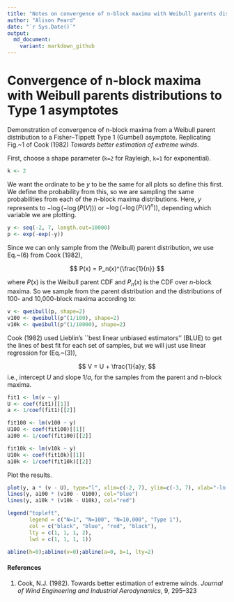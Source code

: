 ```yaml
---
title: "Notes on convergence of n-block maxima with Weibull parents distributions to Type 1 asymptotes"
author: "Alison Peard"
date: "`r Sys.Date()`"
output:
  md_document:
    variant: markdown_github
---
```


# Convergence of n-block maxima with Weibull parents distributions to Type 1 asymptotes

Demonstration of convergence of n-block maxima from a Weibull parent distribution to a Fisher--Tippett Type 1 (Gumbel) asymptote. Replicating Fig.~1 of Cook (1982) _Towards better estimation of extreme winds_.

First, choose a shape parameter (`k=2` for Rayleigh, `k=1` for exponential).

```r
k <- 2 
```

We want the ordinate to be $y$ to be the same for all plots so define this first. We define the probability from this, so we are sampling the same probabilities from each of the $n$-block maxima distributions. Here, $y$ represents to $-\log(-\log(P(V)))$ or $-\log(-\log(P(V)^n))$, depending which variable we are plotting.

```r
y <- seq(-2, 7, length.out=10000)
p <- exp(-exp(-y))
```

Since we can only sample from the (Weibull) parent distribution, we use Eq.~(6) from Cook (1982),

$$
P(x) =  P_n(x)^{\frac{1}{n}}
$$

where $P(x)$ is the Weibull parent CDF and $P_n(x)$ is the CDF over $n$-block maxima. So we sample from the parent distribution and the distributions of 100- and 10,000-block maxima according to:

```r
v <- qweibull(p, shape=2)
v100 <- qweibull(p^(1/100), shape=2)
v10k <- qweibull(p^(1/10000), shape=2)
```

Cook (1982) used Lieblin's ``best linear unbiased estimators'' (BLUE) to get the lines of best fit for each set of samples, but we will just use linear regression for (Eq.~(3)),

$$
V = U + \frac{1}{a}y,
$$
i.e., intercept $U$ and slope $1/a$, for the samples from the parent and n-block maxima.

```r
fit1 <- lm(v ~ y)
U <- coef(fit1)[[1]]
a <- 1/coef(fit1)[[2]]

fit100 <- lm(v100 ~ y)
U100 <- coef(fit100)[[1]]
a100 <- 1/coef(fit100)[[2]]

fit10k <- lm(v10k ~ y)
U10k <- coef(fit10k)[[1]]
a10k <- 1/coef(fit10k)[[2]]
```


Plot the results.

```r
plot(y, a * (v - U), type="l", xlim=c(-2, 7), ylim=c(-3, 7), xlab="-ln(-ln(P(V)^N))", ylab="a(V-U)")
lines(y, a100 * (v100 - U100), col="blue")
lines(y, a10k * (v10k - U10k), col="red")

legend("topleft",
       legend = c("N=1", "N=100", "N=10,000", "Type 1"),
       col = c("black", "blue", "red", "black"),
       lty = c(1, 1, 1, 2),
       lwd = c(1, 1, 1, 1))

abline(h=0);abline(v=0);abline(a=0, b=1, lty=2)
```

#### References

1. Cook, N.J. (1982). Towards better estimation of extreme winds. _Journal of Wind Engineering and Industrial Aerodynamics_, 9, 295--323
